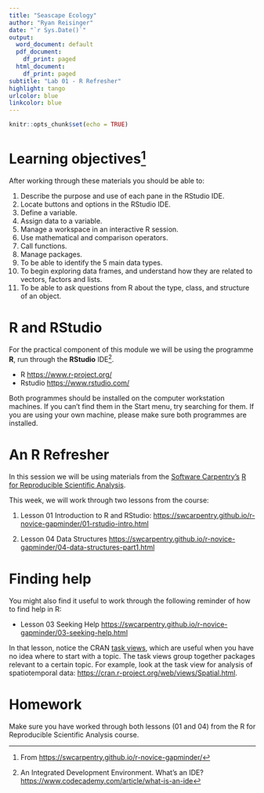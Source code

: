 ```yaml
---
title: "Seascape Ecology"
author: "Ryan Reisinger"
date: "`r Sys.Date()`"
output:
  word_document: default
  pdf_document:
    df_print: paged
  html_document:
    df_print: paged
subtitle: "Lab 01 - R Refresher"
highlight: tango
urlcolor: blue
linkcolor: blue
---
```


```r
knitr::opts_chunk$set(echo = TRUE)
```

# Learning objectives^[From <https://swcarpentry.github.io/r-novice-gapminder/>]

After working through these materials you should be able to:

1. Describe the purpose and use of each pane in the RStudio IDE.
2. Locate buttons and options in the RStudio IDE.
3. Define a variable.
4. Assign data to a variable.
5. Manage a workspace in an interactive R session.
6. Use mathematical and comparison operators.
7. Call functions.
8. Manage packages.
9. To be able to identify the 5 main data types.
10. To begin exploring data frames, and understand how they are related to vectors, factors and lists.
11. To be able to ask questions from R about the type, class, and structure of an object.


# R and RStudio

For the practical component of this module we will be using the programme **R**, run through the **RStudio** IDE^[An Integrated Development Environment. What's an IDE? <https://www.codecademy.com/article/what-is-an-ide>].

* R <https://www.r-project.org/>
* Rstudio <https://www.rstudio.com/>

Both programmes should be installed on the computer workstation machines. If you can't find them in the Start menu, try searching for them. If you are using your own machine, please make sure both programmes are installed.

# An R Refresher

In this session we will be using materials from the [Software Carpentry's](https://software-carpentry.org/) [R for Reproducible Scientific Analysis](https://swcarpentry.github.io/r-novice-gapminder/).

This week, we will work through two lessons from the course:

1. Lesson 01 Introduction to R and RStudio: <https://swcarpentry.github.io/r-novice-gapminder/01-rstudio-intro.html>

2. Lesson 04 Data Structures <https://swcarpentry.github.io/r-novice-gapminder/04-data-structures-part1.html>

# Finding help
You might also find it useful to work through the following reminder of how to find help in R:

* Lesson 03 Seeking Help <https://swcarpentry.github.io/r-novice-gapminder/03-seeking-help.html>

In that lesson, notice the CRAN [task views](https://cran.r-project.org/web/views/), which are useful when you have no idea where to start with a topic. The task views group together packages relevant to a certain topic. For example, look at the task view for analysis of spatiotemporal data: <https://cran.r-project.org/web/views/Spatial.html>.

# Homework

Make sure you have worked through both lessons (01 and 04) from the R for Reproducible Scientific Analysis course.